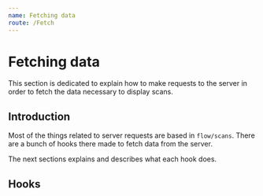 ```yaml
---
name: Fetching data
route: /Fetch
---
```



# Fetching data

This section is dedicated to explain how to make requests to the server
in order to fetch the data necessary to display scans.

## Introduction

Most of the things related to server requests are based in `flow/scans`. There 
are a bunch of hooks there made to fetch data from the server.

The next sections explains and describes what each hook does.

## Hooks

<FunctionTables functions={acc} />